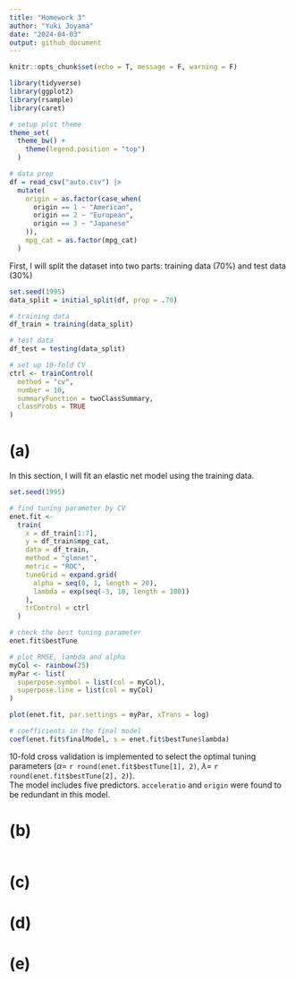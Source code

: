 ```yaml
---
title: "Homework 3"
author: "Yuki Joyama"
date: "2024-04-03"
output: github_document
---
```


```r
knitr::opts_chunk$set(echo = T, message = F, warning = F)

library(tidyverse)
library(ggplot2)
library(rsample)
library(caret)

# setup plot theme
theme_set(
  theme_bw() +
    theme(legend.position = "top")
  )
```

```r
# data prep
df = read_csv("auto.csv") |> 
  mutate(
    origin = as.factor(case_when(
      origin == 1 ~ "American",
      origin == 2 ~ "European",
      origin == 3 ~ "Japanese"
    )),
    mpg_cat = as.factor(mpg_cat)
  )
```

First, I will split the dataset into two parts: training data (70%) and test data (30%)
```r
set.seed(1995)
data_split = initial_split(df, prop = .70)

# training data
df_train = training(data_split) 

# test data
df_test = testing(data_split)

# set up 10-fold CV
ctrl <- trainControl(
  method = "cv",
  number = 10,
  summaryFunction = twoClassSummary,
  classProbs = TRUE
)
```

# (a) 
In this section, I will fit an elastic net model using the training data.

```r
set.seed(1995)

# find tuning parameter by CV
enet.fit <- 
  train(
    x = df_train[1:7],
    y = df_train$mpg_cat,
    data = df_train,
    method = "glmnet",
    metric = "ROC",
    tuneGrid = expand.grid(
      alpha = seq(0, 1, length = 20),
      lambda = exp(seq(-3, 10, length = 100))
    ),
    trControl = ctrl
  )

# check the best tuning parameter
enet.fit$bestTune

# plot RMSE, lambda and alpha
myCol <- rainbow(25)
myPar <- list(
  superpose.symbol = list(col = myCol),
  superpose.line = list(col = myCol)
)

plot(enet.fit, par.settings = myPar, xTrans = log)

# coefficients in the final model
coef(enet.fit$finalModel, s = enet.fit$bestTune$lambda)
```

10-fold cross validation is implemented to select the optimal tuning parameters ($\alpha =$ `r round(enet.fit$bestTune[1], 2)`, $\lambda =$ `r round(enet.fit$bestTune[2], 2)`).  
The model includes five predictors. `acceleratio` and `origin` were found to be redundant in this model.

# (b)
```r

```

# (c)

# (d)

# (e)







